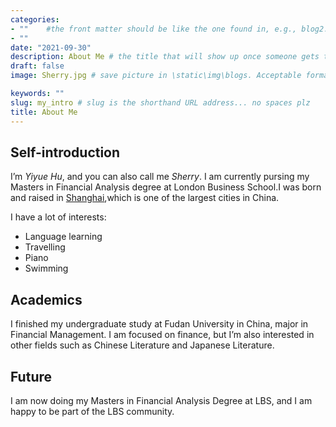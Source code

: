 ```yaml
---
categories:  
- ""    #the front matter should be like the one found in, e.g., blog2.md. It cannot be like the normal Rmd we used
- ""
date: "2021-09-30"
description: About Me # the title that will show up once someone gets to this page
draft: false
image: Sherry.jpg # save picture in \static\img\blogs. Acceptable formats= jpg, jpeg, or png . Your iPhone pics wont work

keywords: ""
slug: my_intro # slug is the shorthand URL address... no spaces plz
title: About Me
---
```

## Self-introduction
I'm *Yiyue Hu*, and you can also call me *Sherry*. I am currently pursing my Masters in Financial Analysis degree at London Business School.I was born and raised in [Shanghai](https://en.wikipedia.org/wiki/Shanghai),which is one of the largest cities in China.

I have a lot of interests:

- Language learning
- Travelling
- Piano
- Swimming

## Academics
I finished my undergraduate study at Fudan University in China, major in Financial Management. I am focused on finance, but I'm also interested in other fields such as Chinese Literature and Japanese Literature.

## Future
I am now doing my Masters in Financial Analysis Degree at LBS, and I am happy to be part of the LBS community.


